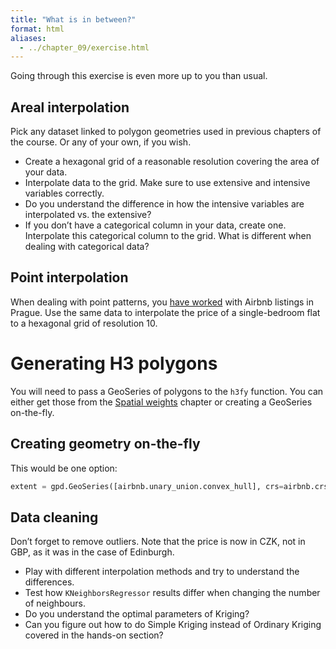 ```yaml
---
title: "What is in between?"
format: html
aliases:
  - ../chapter_09/exercise.html
---
```


Going through this exercise is even more up to you than usual.

## Areal interpolation

Pick any dataset linked to polygon geometries used in previous chapters of the
course. Or any of your own, if you wish.

- Create a hexagonal grid of a reasonable resolution covering the area of your data.
- Interpolate data to the grid. Make sure to use extensive and intensive variables correctly.
- Do you understand the difference in how the intensive variables are interpolated vs. the extensive?
- If you don't have a categorical column in your data, create one. Interpolate this categorical
  column to the grid. What is different when dealing with categorical data?

## Point interpolation

When dealing with point patterns, you [have worked](../point_patterns/exercise.qmd) with Airbnb listings in Prague.
Use the same data to interpolate the price of a single-bedroom flat to a hexagonal grid of resolution 10.

::: {.callout-tip}
# Generating H3 polygons

You will need to pass a GeoSeries of polygons to the `h3fy` function. You can either get those
from the [Spatial weights](../spatial_graphs/hands_on.qmd) chapter or creating a GeoSeries on-the-fly.

::: {.callout-tip collapse="true"}
# Creating geometry on-the-fly

This would be one option:

```py
extent = gpd.GeoSeries([airbnb.unary_union.convex_hull], crs=airbnb.crs)
```
:::

:::

::: {.callout-tip}
# Data cleaning

Don't forget to remove outliers. Note that the price is now in CZK, not in GBP, as it
was in the case of Edinburgh.
:::

- Play with different interpolation methods and try to understand the differences.
- Test how `KNeighborsRegressor` results differ when changing the number of neighbours.
- Do you understand the optimal parameters of Kriging?
- Can you figure out how to do Simple Kriging instead of Ordinary Kriging covered in the hands-on section?